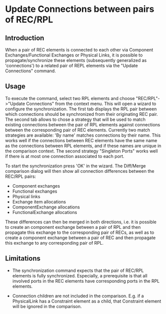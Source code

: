 =Update Connections between pairs of REC/RPL=

== Introduction ==

When a pair of REC elements is connected to each other via Component Exchanges/Functional Exchanges or Physical Links, it is possible to propagate/synchronize these elements (subsequently generalized as 'connections') to a related pair of REPL elements via the "Update Connections" command.

== Usage ==

To execute the command, select two RPL elements and choose "REC/RPL"->"Update Connections" from the context menu. This will open a wizard to configure the synchronization. The first tab displays the RPL pair between which connections should be synchronized from their originating REC pair. The second tab allows to chose a strategy that will be used to match existing connections between the pair of RPL elements against connections between the corresponding pair of REC elements. Currently two match strategies are available: 'By name' matches connections by their name. This works well if the connections between REC elements have the same name as the connections between RPL elements, and if these names are unique in the comparison context. The second strategy "Singleton Ports" works well if there is at most one connection associated to each port.

To start the synchronization press 'OK' in the wizard. The Diff/Merge comparison dialog will then show all connection differences between the REC/RPL pairs:

* Component exchanges
* Functional exchanges
* Physical links
* Exchange item allocations
* ComponentExchange allocations
* FunctionalExchange allocations

These differences can then be merged in both directions, i.e. it is possible to create an component exchange between a pair of RPL and then propagate this exchange to the corresponding pair of RECs, as well as to create a component exchange between a pair of REC and then propagate this exchange to any corresponding pair of RPL.

== Limitations ==

* The synchronization command expects that the pair of REC/RPL elements is fully synchronized. Especially, a prerequisite is that all involved ports in the REC elements have corresponding ports in the RPL elements.

* Connection children are not included in the comparison. E.g. if a PhysicalLink has a Constraint element as a child, that Constraint element will be ignored in the comparison. 


